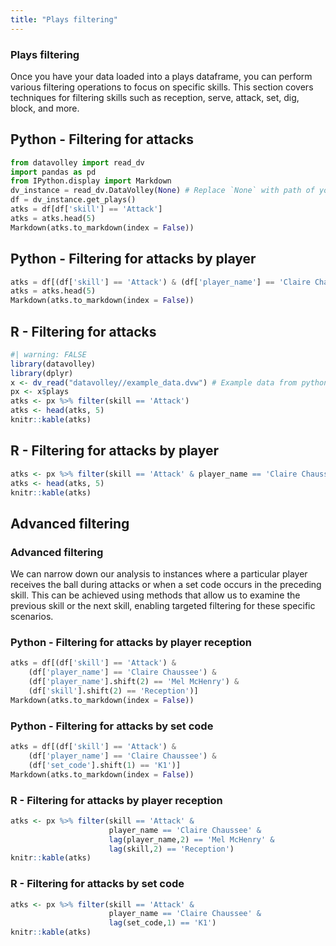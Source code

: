 ```yaml
---
title: "Plays filtering"
---
```


### Plays filtering

Once you have your data loaded into a plays dataframe, you can perform various filtering operations to focus on specific skills. This section covers techniques for filtering skills such as reception, serve, attack, set, dig, block, and more.

## Python - Filtering for attacks

```python
from datavolley import read_dv
import pandas as pd
from IPython.display import Markdown
dv_instance = read_dv.DataVolley(None) # Replace `None` with path of your dvw file 
df = dv_instance.get_plays()
atks = df[df['skill'] == 'Attack']
atks = atks.head(5)
Markdown(atks.to_markdown(index = False))
```

## Python - Filtering for attacks by player

```python
atks = df[(df['skill'] == 'Attack') & (df['player_name'] == 'Claire Chaussee')]
atks = atks.head(5)
Markdown(atks.to_markdown(index = False))
```

## R - Filtering for attacks

```r
#| warning: FALSE
library(datavolley)
library(dplyr)
x <- dv_read("datavolley//example_data.dvw") # Example data from python
px <- x$plays
atks <- px %>% filter(skill == 'Attack') 
atks <- head(atks, 5)
knitr::kable(atks)
```

## R - Filtering for attacks by player

```r
atks <- px %>% filter(skill == 'Attack' & player_name == 'Claire Chaussee')
atks <- head(atks, 5)
knitr::kable(atks)
```

## Advanced filtering

### Advanced filtering

We can narrow down our analysis to instances where a particular player receives the ball during attacks or when a set code occurs in the preceding skill. This can be achieved using methods that allow us to examine the previous skill or the next skill, enabling targeted filtering for these specific scenarios.

### Python - Filtering for attacks by player reception

```python
atks = df[(df['skill'] == 'Attack') & 
    (df['player_name'] == 'Claire Chaussee') & 
    (df['player_name'].shift(2) == 'Mel McHenry') & 
    (df['skill'].shift(2) == 'Reception')]
Markdown(atks.to_markdown(index = False))
```

### Python - Filtering for attacks by set code

```python
atks = df[(df['skill'] == 'Attack') & 
    (df['player_name'] == 'Claire Chaussee') & 
    (df['set_code'].shift(1) == 'K1')]
Markdown(atks.to_markdown(index = False))
```

### R - Filtering for attacks by player reception

```r
atks <- px %>% filter(skill == 'Attack' & 
                      player_name == 'Claire Chaussee' & 
                      lag(player_name,2) == 'Mel McHenry' & 
                      lag(skill,2) == 'Reception')
knitr::kable(atks)
```

### R - Filtering for attacks by set code

```r
atks <- px %>% filter(skill == 'Attack' & 
                      player_name == 'Claire Chaussee' & 
                      lag(set_code,1) == 'K1')
knitr::kable(atks)
```